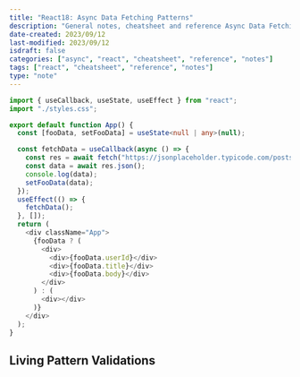 ```yaml
---
title: "React18: Async Data Fetching Patterns"
description: "General notes, cheatsheet and reference Async Data Fetching Patterns"
date-created: 2023/09/12
last-modified: 2023/09/12
isdraft: false
categories: ["async", "react", "cheatsheet", "reference", "notes"]
tags: ["react", "cheatsheet", "reference", "notes"]
type: "note"
---
```



```ts
import { useCallback, useState, useEffect } from "react";
import "./styles.css";

export default function App() {
  const [fooData, setFooData] = useState<null | any>(null);

  const fetchData = useCallback(async () => {
    const res = await fetch("https://jsonplaceholder.typicode.com/posts/1");
    const data = await res.json();
    console.log(data);
    setFooData(data);
  });
  useEffect(() => {
    fetchData();
  }, []);
  return (
    <div className="App">
      {fooData ? (
        <div>
          <div>{fooData.userId}</div>
          <div>{fooData.title}</div>
          <div>{fooData.body}</div>
        </div>
      ) : (
        <div></div>
      )}
    </div>
  );
}
```


## Living Pattern Validations  

<Box as={CodeSandbox} mb={6} codeSandboxId="react18-async-data-fetching-patterns-v1-0-h6wd8s" ></Box>
